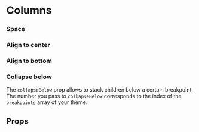 
<Meta title="Components/Columns" component={Columns} />

# Columns

<Canvas withSource="open">
  <Story name="Base">
    <Box width={400}>
      <Columns>
        <Column>
          <Placeholder width="100%" height={60} />
        </Column>
        <Column>
          <Placeholder width="100%" height={60} />
        </Column>
      </Columns>
    </Box>
  </Story>
</Canvas>

### Space

<Canvas>
  <Story name="Space">
    <Box width={400}>
      <Columns space={2}>
        <Column>
          <Placeholder width="100%" height={60} />
        </Column>
        <Column>
          <Placeholder width="100%" height={60} />
        </Column>
      </Columns>
    </Box>
  </Story>
</Canvas>

### Align to center

<Canvas>
  <Story name="Align to center">
    <Box width={400}>
      <Columns space={4} alignY="center">
        <Column>
          <Placeholder width="100%" height={60} />
        </Column>
        <Column>
          <Placeholder width="100%" height={100} />
        </Column>
      </Columns>
    </Box>
  </Story>
</Canvas>

### Align to bottom

<Canvas>
  <Story name="Align to bottom">
    <Box width={400}>
      <Columns space={4} alignY="bottom">
        <Column>
          <Placeholder width="100%" height={60} />
        </Column>
        <Column>
          <Placeholder width="100%" height={100} />
        </Column>
      </Columns>
    </Box>
  </Story>
</Canvas>

### Collapse below

The `collapseBelow` prop allows to stack children below a certain breakpoint.<br />
The number you pass to `collapseBelow` corresponds to the index of the `breakpoints`
array of your theme.

<Canvas>
  <Story name="Collapse below">
    <Box width={400}>
      <Columns space={4} collapseBelow={1}>
        <Column>
          <Placeholder width="100%" height={60} />
        </Column>
        <Column>
          <Placeholder width="100%" height={60} />
        </Column>
      </Columns>
    </Box>
  </Story>
</Canvas>

## Props

<ArgsTable of={Columns} />
